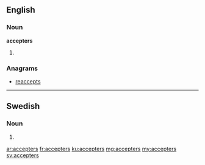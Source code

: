 ==English==

===Noun===
'''accepters'''
# {{plural of|accepter}}

===Anagrams===
* [[reaccepts#English|reaccepts]]

----

==Swedish==

===Noun===
{{head|sv|noun form}}

# {{sv-noun-form-indef-gen-pl|accept}}

[[ar:accepters]]
[[fr:accepters]]
[[ku:accepters]]
[[mg:accepters]]
[[my:accepters]]
[[sv:accepters]]